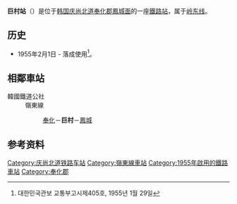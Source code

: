 {{朝鮮半島車站資訊
|公司色 = #0066b3
|文字色 = 
|站名 = 巨村站<br />{{lang|en|Geochon}}
|圖片 =Geochon Station.JPG
|pxl = 
|圖片說明 =车站站舍
|車站編號 = 
|前一站 = [[奉化站_(庆尚北道)|奉化]]
|前一站距離 = 5.5
|後一站距離 = 5.5
|後一站 = [[鳳城站|鳳城]]
|距離 =20.2
|起點站 = [[荣州站|荣州]]
|所屬路線 = [[岭东线|岭东线]]
|諺文 = 거촌역
|朝鮮漢字 = 巨村驛
|文觀部式 =Geochon-yeok 
|馬-賴式 =
|副站名 = 
|停站路線數 = 
|所屬公司 = [[韩国铁道公社|韩国铁道公社]]
|所在地 =[[庆尚北道|庆尚北道]][[奉化郡|奉化郡]][[鳳城面|鳳城面]]
|車站構造 = 地面車站
|月台配置 = 1面2线
|啟用年月日 =1955年2月1日
|廢站年月日 = 
|上下車人次 =
|統計年度 =
|轉車 = 
|備註 = 
|全寬備註 = 
}}

'''巨村站'''（{{kor|諺=거촌역|漢=巨村驛|羅=Geochon yeok|f=y}}）是位于[[韩国|韩国]][[庆尚北道|庆尚北道]][[奉化郡|奉化郡]][[鳳城面|鳳城面]]的一座[[鐵路站|鐵路站]]，属于[[岭东线|岭东线]]。

== 历史 ==
*1955年2月1日 - 落成使用<ref>대한민국관보 교통부고시제405호, 1955년 1월 29일</ref>。

== 相鄰車站 ==
;韓國鐵道公社
:嶺東線
::[[奉化站_(慶尚北道)|奉化]]－'''巨村'''－[[鳳城站|鳳城]]

== 参考资料 ==
{{reflist}}

{{岭东线}}

[[Category:庆尚北道铁路车站|Category:庆尚北道铁路车站]]
[[Category:嶺東線車站|Category:嶺東線車站]]
[[Category:1955年啟用的鐵路車站|Category:1955年啟用的鐵路車站]]
[[Category:奉化郡|Category:奉化郡]]